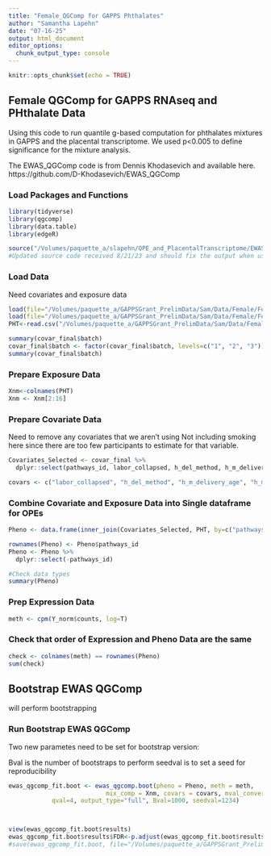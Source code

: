 ```yaml
---
title: "Female_QGComp for GAPPS Phthalates"
author: "Samantha Lapehn"
date: "07-16-25"
output: html_document
editor_options: 
  chunk_output_type: console
---
```


```r
knitr::opts_chunk$set(echo = TRUE)
```

## Female QGComp for GAPPS RNAseq and PHthalate Data
Using this code to run quantile g-based computation for phthalates mixtures in GAPPS and the placental transcriptome. We used p<0.005 to define significance for the mixture analysis.

The EWAS_QGComp code is from Dennis Khodasevich and available here. https://github.com/D-Khodasevich/EWAS_QGComp


### Load Packages and Functions
```r
library(tidyverse)
library(qgcomp)
library(data.table)
library(edgeR)

source("/Volumes/paquette_a/slapehn/OPE_and_PlacentalTranscriptome/EWAS_QGComp Code from Dennis/EWAS_QGComp_Functions_Update3.R")
#Updated source code received 8/21/23 and should fix the output when using the "full" option for the main and bootstrap functions
```

### Load Data
Need covariates and exposure data
```r
load(file="/Volumes/paquette_a/GAPPSGrant_PrelimData/Sam/Data/Female/Female_FilteredNormalizedRNAseq_N109_041625.RData")
load(file="/Volumes/paquette_a/GAPPSGrant_PrelimData/Sam/Data/Female/Female_FinalCovariates_N109_041625.Rdata")
PHT<-read.csv("/Volumes/paquette_a/GAPPSGrant_PrelimData/Sam/Data/Female/Female_Phthalate_CleanedLogData_GeoMean_LN_N109_041625.csv")

summary(covar_final$batch)
covar_final$batch <- factor(covar_final$batch, levels=c("1", "2", "3"))
summary(covar_final$batch)
```

### Prepare Exposure Data

```r
Xnm<-colnames(PHT)
Xnm <- Xnm[2:16]
```

### Prepare Covariate Data
Need to remove any covariates that we aren't using
Not including smoking here since there are too few participants to estimate for that variable.
```r

Covariates_Selected <- covar_final %>%
  dplyr::select(pathways_id, labor_collapsed, h_del_method, h_m_delivery_age, h_m_prepreg_bmi, h_m_ethn, race_collapsed, edu_collapsed, parity_20,SG, batch)

covars <- c("labor_collapsed", "h_del_method", "h_m_delivery_age", "h_m_prepreg_bmi", "h_m_ethn", "race_collapsed", "edu_collapsed", "parity_20", "SG", "batch")

```

### Combine Covariate and Exposure Data into Single dataframe for OPEs
```r
Pheno <- data.frame(inner_join(Covariates_Selected, PHT, by=c("pathways_id"="X")))

rownames(Pheno) <- Pheno$pathways_id
Pheno <- Pheno %>%
  dplyr::select(-pathways_id)

#Check data types
summary(Pheno)

```

### Prep Expression Data
```r
meth <- cpm(Y_norm$counts, log=T)
```

### Check that order of Expression and Pheno Data are the same
```r
check <- colnames(meth) == rownames(Pheno)
sum(check)
```

## Bootstrap EWAS QGComp
will perform bootstrapping 

### Run Bootstrap EWAS QGComp
Two new parametes need to be set for bootstrap version: 

Bval is the number of bootstraps to perform
seedval is to set a seed for reproducibility

```r
ewas_qgcomp_fit.boot <- ewas_qgcomp.boot(pheno = Pheno, meth = meth, 
                           mix_comp = Xnm, covars = covars, mval_conversion=FALSE, 
            qval=4, output_type="full", Bval=1000, seedval=1234)



view(ewas_qgcomp_fit.boot$results)
ewas_qgcomp_fit.boot$results$FDR<-p.adjust(ewas_qgcomp_fit.boot$results$pval, method="BH")
#save(ewas_qgcomp_fit.boot, file="/Volumes/paquette_a/GAPPSGrant_PrelimData/Sam/Data/Female/Female_GAPPS_Phthalate_QGCompResults_071625.Rdata")
```

